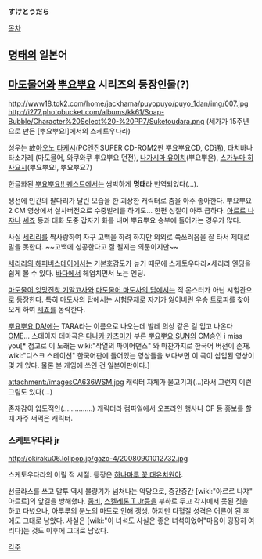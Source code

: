 '''すけとうだら'''

[[목차]]

== [[명태]]의 일본어 ==

== [[마도물어]]와 [[뿌요뿌요]] 시리즈의 등장인물(?) ==
http://www18.tok2.com/home/jackhama/puyopuyo/puyo_1dan/img/007.jpg
http://i277.photobucket.com/albums/kk61/Soap-Bubble/Character%20Select%20-%20PP7/Suketoudara.png
(세가가 15주년으로 만든 [뿌요뿌요!]에서의 스케토우다라)

성우는 故[[아오노 타케시]](PC엔진SUPER CD-ROM2판 뿌요뿌요CD, CD通), 타치바나 타소가레
(마도물어, 와쿠와쿠 뿌요뿌요 던전), [[나가시마 유이치]](뿌요뿌욘), [[스가누마 히사요시]](뿌요뿌요!, 뿌요뿌요7)

한글화된 [[뿌요뿌요!! 퀘스트]]에서는 쌈박하게 '''명태'''라 번역되었다(...).

생선에 인간의 팔다리가 달린 모습을 한 괴상한 캐릭터로 춤을 아주 좋아한다. 뿌요뿌요2 CM 영상에서 실사버전으로 수중발레를 하기도... 한편 성질이 아주 급하다. [[아르르 나쟈]]나 [[셰죠]] 등과 대화 도중 갑자기 화를 내며 뿌요뿌요 승부에 들어가는 경우가 많다.

사실 [[세리리]]를 짝사랑하여 자꾸 고백을 하려 하지만 의외로 쑥쓰러움을 잘 타서 제대로 말을 못한다. ~~고백에 성공한다고 잘 될지는 의문이지만~~

[[세리리의 해피버스데이]]에서는 기본호감도가 높기 때문에 스케토우다라×세리리 엔딩을 쉽게 볼 수 있다. [[바다]]에서 헤엄치면서 노는 엔딩.

[[마도물어 엉망진창 기말고사]]와 [[마도물어 마도사의 탑]]에서는 적 몬스터가 아닌 시험관으로 등장한다. 특히 마도사의 탑에서는 시험문제로 자기가 잃어버린 우승 트로피를 찾아오게 하여 [[셰죠]]를 농락한다.

[[뿌요뿌요 DA!]]에는 TARA라는 이름으로 나오는데 발레 의상 같은 걸 입고 나온다 [[OME]]... 스테이지 테마곡은 [[다나카 카츠미]]가 부른 [[뿌요뿌요 SUN]]의 CM송인 i miss you[* 첨고로 이 노래는 wiki:"작열의 파이어댄스" 와 마찬가지로 한국어 버전이 존재. wiki:"디스크 스테이션" 한국어판에 들어있는 영상들을 보다보면 이 곡이 삽입된 영상이 몇 개 있다. 물론 본 게임에 쓰인 건 일본어판이다.]

attachment:/imagesCA636WSM.jpg
캐릭터 자체가 물고기과(...)라서 그런지 이런 그림도 있다(...)

존재감이 압도적인(...............) 캐릭터라 컴파일에서 오프라인 행사나 CF 등 홍보를 할 때 자주 써먹은 캐릭터.
=== 스케토우다라 jr ===
http://okiraku06.lolipop.jp/gazo-4/20080901012732.jpg

스케토우다라의 어릴 적 시절. 등장은 [[하나마루 꽃 대유치원아]].

선글라스를 쓰고 말투 역시 불량기가 넘쳐나는 악당으로, 중간중간 [wiki:"아르르 나쟈" 아르르]의 앞길을 방해했다. [[좀비]], [[스켈톤T|스켈레톤 T Jr]]등을 부하로 두고 각지에서 못된 짓을 하고 다녔으나, 아루루의 분노의 마도로 인해 갱생. 하지만 다혈질 성격은 어른이 된 후에도 그대로 남았다. 사실은 [wiki:"이 녀석도 사실은 좋은 녀석이었어"마음이 굉장히 여리다]는 것도 이후에 그대로 남았다.

[[각주]]
